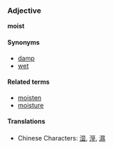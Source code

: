 ===Adjective===
'''moist'''

====Synonyms====
*[[damp]]
*[[wet]]

====Related terms====
*[[moisten]]
*[[moisture]]

====Translations====
*Chinese Characters: [[湿]], [[溼]], [[濕]]